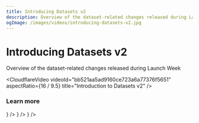 ```yaml
---
title: Introducing Datasets v2
description: Overview of the dataset-related changes released during Launch Week
ogImage: /images/videos/introducing-datasets-v2.jpg
---
```


# Introducing Datasets v2

Overview of the dataset-related changes released during Launch Week

<CloudflareVideo
  videoId="bb521aa5ad9160ce723a6a77376f5651"
  aspectRatio={16 / 9.5}
  title="Introduction to Datasets v2"
/>

### Learn more


<Cards num={2}>
  <Card title="Dataset docs" href="/docs/datasets/overview" icon={<Book />} />
  <Card
    title="Changelog v2"
    href="/changelog/2024-04-25-datasets-v2"
    icon={<Book />}
  />
  <Card
    title="Example Notebook"
    href="/docs/datasets/python-cookbook"
    icon={<FileCode />}
  />
</Cards>
